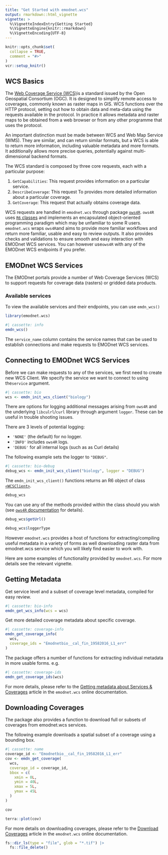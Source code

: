 ```yaml
---
title: "Get Started with emodnet.wcs"
output: rmarkdown::html_vignette
vignette: >
  %\VignetteIndexEntry{Getting Started}
  %\VignetteEngine{knitr::rmarkdown}
  %\VignetteEncoding{UTF-8}
---
```


```r
knitr::opts_chunk$set(
  collapse = TRUE,
  comment = "#>"
)
vcr::setup_knitr()
```

## WCS Basics

The [Web Coverage Service (WCS)](https://www.ogc.org/standards/wcs)is a standard issued by the Open Geospatial Consortium (OGC).
It is designed to simplify remote access to coverages, commonly known as raster maps in GIS.
WCS functions over the HTTP protocol, setting out how to obtain data and meta-data using the requests available in the protocol.
In practice it allows metadata and raster maps to be obtained from a web browser or from any other programme that uses the protocol.

An important distinction must be made between WCS and Web Map Service (WMS).
They are similar, and can return similar formats, but a WCS is able to return more information, including valuable metadata and more formats.
It additionally allows more precise queries, potentially against multi-dimensional backend formats.

The WCS standard is composed by three core requests, each with a particular purpose:

1. `GetCapabilities`: This request provides information on a particular service.
2. `DescribeCoverage`: This request To provides more detailed information about a particular coverage.
3. `GetCoverage`: This request that actually obtains coverage data.

WCS requests are handled in `emodnet.wcs` through package [`ows4R`](https://eblondel.github.io/ows4R/). 
`ows4R` uses [`R6` classes](https://r6.r-lib.org/articles/Introduction.html) and implements an encapsulated object-oriented programming paradigm which may be unfamiliar to some R users. `emodnet.wcs` wraps `ows4R`and aims to provide more familiar workflows and return more familiar, usable and easy to review outputs.
It also provides checks and validations to ensure smooth and easy interaction with EMODnet WCS services.
You can however use`ows4R` with any of the EMODnet WCS endpoints if you prefer.

## EMODnet WCS Services

The EMODnet portals provide a number of Web Coverage Services (WCS) to support requests for coverage data (rasters) or gridded data products.

### Available services

To view the available services and their endpoints, you can use `emdn_wcs()`

```r
library(emodnet.wcs)
```

```r
#| cassette: info
emdn_wcs()
```

The `service_name` column contains the service names that can be used to establish connections and make requests to EMODnet WCS services.

## Connecting to EMODnet WCS Services

Before we can make requests to any of the services, we first need to create new WCS Client.
We specify the service we want to connect to using the`service` argument.

```r
#| cassette: bio
wcs <- emdn_init_wcs_client("biology")
```

There are options for logging additional messages arising from `ows4R` and the underlying `libculrl`/`curl` library through argument `logger`.
These can be useful in trouble shooting issues.

There are 3 levels of potential logging:

- `'NONE'` (the default) for no logger.
- `'INFO'` includes `ows4R` logs.
- `'DEBUG'` for all internal logs (such as as Curl details)

The following example sets the logger to `"DEBUG"`.

```r
#| cassette: bio-debug
debug_wcs <- emdn_init_wcs_client("biology", logger = "DEBUG")
```

The `emdn_init_wcs_client()` functions returns an R6 object of class [`<WCSClient>`](https://eblondel.github.io/ows4R/reference/WCSClient.html).

```r
debug_wcs
```

You can use any of the methods provided within the class should you wish (see [`ows4R` documentation](https://eblondel.github.io/ows4R/articles/wcs.html) for details).

```r
debug_wcs$getUrl()

debug_wcs$loggerType
```


However `emodnet.wcs` provides a host of functions for extracting/compiling useful metadata in a variety of forms as well downloading raster data from emodnet.wcs service which you will likely find easier to work with.

Here are some examples of functionality provided by `emodnet.wcs`.
For more details see the relevant vignette.

## Getting Metadata

Get service level and a subset of coverage level metadata, compiled for easy review.

```r
#| cassette: bio-info
emdn_get_wcs_info(wcs = wcs)
```

Get more detailed coverage metadata about specific coverage.

```r
#| cassette: coverage-info
emdn_get_coverage_info(
  wcs,
  coverage_ids = "Emodnetbio__cal_fin_19582016_L1_err"
)
```

The package offers a number of functions for extracting individual metadata in more usable forms. e.g.

```r
#| cassette: coverage-ids
emdn_get_coverage_ids(wcs)
```

For more details, please refer to the [Getting metadata about Services \& Coverages](https://emodnet.github.io/emodnet.wcs/articles/metadata.html) article in the `emodnet.wcs` online documentation.

## Downloading Coverages

The package also provides a function to download full or subsets of coverages from emodnet.wcs services.

The following example downloads a spatial subset of a coverage using a bounding box.

```r
#| cassette: name
coverage_id <- "Emodnetbio__cal_fin_19582016_L1_err"
cov <- emdn_get_coverage(
  wcs,
  coverage_id = coverage_id,
  bbox = c(
    xmin = 0L,
    ymin = 40L,
    xmax = 5L,
    ymax = 45L
  )
)

cov
```

```r
terra::plot(cov)
```

For more details on downloading coverages, please refer to the [Download Coverages](https://emodnet.github.io/emodnet.wcs/articles/coverages.html) article in the `emodnet.wcs` online documentation.

```r
fs::dir_ls(type = "file", glob = "*.tif") |>
  fs::file_delete()
```



